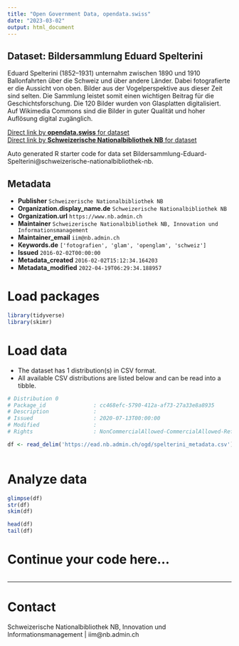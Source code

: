 ```yaml
---
title: "Open Government Data, opendata.swiss"
date: "2023-03-02"
output: html_document
---
```


## Dataset: Bildersammlung Eduard Spelterini

Eduard Spelterini (1852–1931) unternahm zwischen 1890 und 1910 Ballonfahrten über die Schweiz und über andere Länder. Dabei fotografierte er die Aussicht von oben. Bilder aus der Vogelperspektive aus dieser Zeit sind selten. Die Sammlung leistet somit einen wichtigen Beitrag für die Geschichtsforschung. Die 120 Bilder wurden von Glasplatten digitalisiert. Auf Wikimedia Commons sind die Bilder in guter Qualität und hoher Auflösung digital zugänglich.

[Direct link by **opendata.swiss** for dataset](https://opendata.swiss/de/dataset/bildersammlung-eduard-spelterini)<br>
[Direct link by **Schweizerische Nationalbibliothek NB** for dataset](https://www.nb.admin.ch/snl/de/home/ueber-uns/gs/sammlungen/fotografien/spelterini.html)

Auto generated R starter code for data set Bildersammlung-Eduard-Spelterini@schweizerische-nationalbibliothek-nb.

## Metadata

- **Publisher** `Schweizerische Nationalbibliothek NB`
- **Organization.display_name.de** `Schweizerische Nationalbibliothek NB`
- **Organization.url** `https://www.nb.admin.ch`
- **Maintainer** `Schweizerische Nationalbibliothek NB, Innovation und Informationsmanagement`
- **Maintainer_email** `iim@nb.admin.ch`
- **Keywords.de** `['fotografien', 'glam', 'openglam', 'schweiz']`
- **Issued** `2016-02-02T00:00:00`
- **Metadata_created** `2016-02-02T15:12:34.164203`
- **Metadata_modified** `2022-04-19T06:29:34.188957`


# Load packages

```r

library(tidyverse)
library(skimr)

```

# Load data

-   The dataset has 1 distribution(s) in CSV format.
-   All available CSV distributions are listed below and can be read into a tibble.

```r

# Distribution 0
# Package_id               : cc468efc-5790-412a-af73-27a33e8a8935
# Description              : 
# Issued                   : 2020-07-13T00:00:00
# Modified                 : 
# Rights                   : NonCommercialAllowed-CommercialAllowed-ReferenceNotRequired

df <- read_delim('https://ead.nb.admin.ch/ogd/spelterini_metadata.csv')



```

# Analyze data

```r

glimpse(df)
str(df)
skim(df)

head(df)
tail(df)

```

# Continue your code here...

```r

```

------------------------------------------------------------------------

# Contact

Schweizerische Nationalbibliothek NB, Innovation und Informationsmanagement | iim@nb.admin.ch
